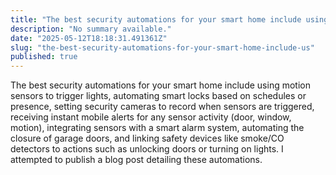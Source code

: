 ```yaml
---
title: "The best security automations for your smart home include using motion sensors t"
description: "No summary available."
date: "2025-05-12T18:18:31.491361Z"
slug: "the-best-security-automations-for-your-smart-home-include-us"
published: true
---
```


The best security automations for your smart home include using motion sensors to trigger lights, automating smart locks based on schedules or presence, setting security cameras to record when sensors are triggered, receiving instant mobile alerts for any sensor activity (door, window, motion), integrating sensors with a smart alarm system, automating the closure of garage doors, and linking safety devices like smoke/CO detectors to actions such as unlocking doors or turning on lights. I attempted to publish a blog post detailing these automations.